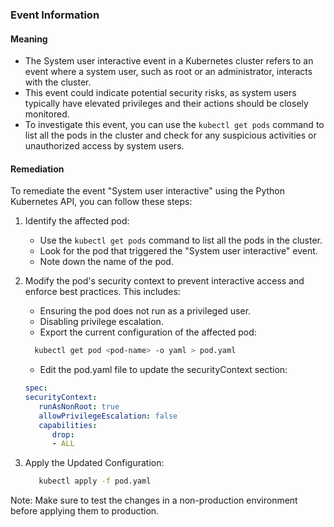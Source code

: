 
### Event Information

#### Meaning

- The System user interactive event in a Kubernetes cluster refers to an event where a system user, such as root or an administrator, interacts with the cluster.
- This event could indicate potential security risks, as system users typically have elevated privileges and their actions should be closely monitored.
- To investigate this event, you can use the `kubectl get pods` command to list all the pods in the cluster and check for any suspicious activities or unauthorized access by system users.

#### Remediation

To remediate the event "System user interactive" using the Python Kubernetes API, you can follow these steps:

1. Identify the affected pod:
   - Use the `kubectl get pods` command to list all the pods in the cluster.
   - Look for the pod that triggered the "System user interactive" event.
   - Note down the name of the pod.

2. Modify the pod's security context to prevent interactive access and enforce best practices. This includes:
   - Ensuring the pod does not run as a privileged user.
   - Disabling privilege escalation.
   - Export the current configuration of the affected pod:
   ```bash
     kubectl get pod <pod-name> -o yaml > pod.yaml
   ```
   - Edit the pod.yaml file to update the securityContext section:
   ```yaml
   spec:
   securityContext:
      runAsNonRoot: true
      allowPrivilegeEscalation: false
      capabilities:
         drop:
         - ALL
   ```


3. Apply the Updated Configuration:
   ```bash
      kubectl apply -f pod.yaml
   ```


Note: Make sure to test the changes in a non-production environment before applying them to production.

 